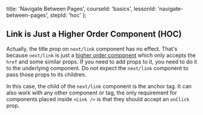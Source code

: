
  title: 'Navigate Between Pages',
  courseId: 'basics',
  lessonId: 'navigate-between-pages',
  stepId: 'hoc'
};

## Link is Just a Higher Order Component (HOC)

Actually, the title prop on `next/link` component has no effect. That's because `next/link` is just a [higher order component](https://reactjs.org/docs/higher-order-components.html) which only accepts the `href` and some similar props. If you need to add props to it, you need to do it to the underlying component. Do not expect the `next/link` component to pass those props to its children.

In this case, the child of the `next/link` component is the anchor tag. It can also work with any other component or tag, the only requirement for components placed inside `<Link />` is that they should accept an `onClick` prop.

